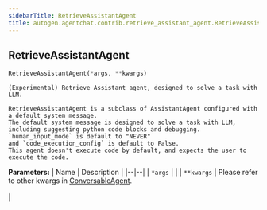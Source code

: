 ```yaml
---
sidebarTitle: RetrieveAssistantAgent
title: autogen.agentchat.contrib.retrieve_assistant_agent.RetrieveAssistantAgent
---
```

<h2 id="autogen.agentchat.contrib.retrieve_assistant_agent.RetrieveAssistantAgent" class="doc doc-heading">
    <code class="doc-symbol doc-symbol-heading doc-symbol-class"></code>
    <span class="doc doc-object-name doc-class-name">RetrieveAssistantAgent</span>
</h2>

```python
RetrieveAssistantAgent(*args, **kwargs)
```

    (Experimental) Retrieve Assistant agent, designed to solve a task with LLM.
    
    RetrieveAssistantAgent is a subclass of AssistantAgent configured with a default system message.
    The default system message is designed to solve a task with LLM,
    including suggesting python code blocks and debugging.
    `human_input_mode` is default to "NEVER"
    and `code_execution_config` is default to False.
    This agent doesn't execute code by default, and expects the user to execute the code.

<b>Parameters:</b>
| Name | Description |
|--|--|
| `*args` |  |
| `**kwargs` | Please refer to other kwargs in [ConversableAgent](/docs/api-reference/autogen/ConversableAgent#conversableagent).<br/><br/> |